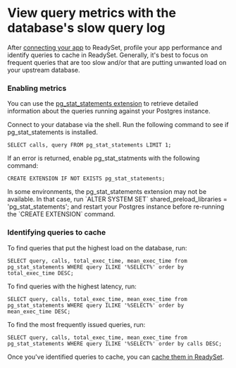 
# View query metrics with the database's slow query log
After [connecting your app](/connect/connect-an-application-via-an-orm) to ReadySet, profile your app performance and identify queries to cache in ReadySet. Generally, it's best to focus on frequent queries that are too slow and/or that are putting unwanted load on your upstream database.

### Enabling metrics
You can use the [pg_stat_statements extension](https://www.postgresql.org/docs/current/pgstatstatements.html) to retrieve detailed information about the queries running against your Postgres instance.

Connect to your database via the shell. Run the following command to see if pg_stat_statements is installed.

```
SELECT calls, query FROM pg_stat_statements LIMIT 1;
```

If an error is returned, enable pg_stat_statments with the following command:

```
CREATE EXTENSION IF NOT EXISTS pg_stat_statements;
```
<Callout type="warning">
In some environments, the pg_stat_statements extension may not be available. In that case, run `ALTER SYSTEM SET` shared_preload_libraries = 'pg_stat_statements'; and restart your Postgres instance before re-running the `CREATE EXTENSION` command.
</Callout>

### Identifying queries to cache
To find queries that put the highest load on the database, run:

```
SELECT query, calls, total_exec_time, mean_exec_time from pg_stat_statements WHERE query ILIKE '%SELECT%' order by total_exec_time DESC;
```

To find queries with the highest latency, run:

```
SELECT query, calls, total_exec_time, mean_exec_time from pg_stat_statements WHERE query ILIKE '%SELECT%' order by mean_exec_time DESC;
```

To find the most frequently issued queries, run: 

```
SELECT query, calls, total_exec_time, mean_exec_time from pg_stat_statements WHERE query ILIKE '%SELECT%' order by calls DESC;
```

Once you've identified queries to cache, you can [cache them in ReadySet](/docs/cache/creating-a-cache). 